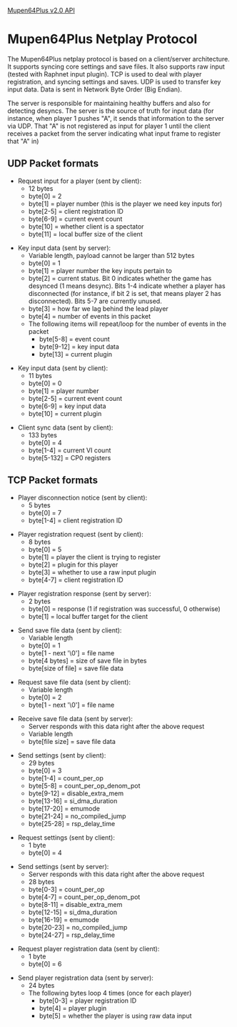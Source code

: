 [[Mupen64Plus v2.0 Core API v1.0|Mupen64Plus v2.0 API]]

= Mupen64Plus Netplay Protocol =

The Mupen64Plus netplay protocol is based on a client/server architecture. It supports syncing core settings and save files. It also supports raw input (tested with Raphnet input plugin).
TCP is used to deal with player registration, and syncing settings and saves.
UDP is used to transfer key input data.
Data is sent in Network Byte Order (Big Endian).

The server is responsible for maintaining healthy buffers and also for detecting desyncs. The server is the source of truth for input data (for instance, when player 1 pushes "A", it sends that information to the server via UDP. That "A" is not registered as input for player 1 until the client receives a packet from the server indicating what input frame to register that "A" in)

== UDP Packet formats ==
* Request input for a player (sent by client):
** 12 bytes
** byte[0] = 2
** byte[1] = player number (this is the player we need key inputs for)
** byte[2-5] = client registration ID
** byte[6-9] = current event count
** byte[10] = whether client is a spectator
** byte[11] = local buffer size of the client

* Key input data (sent by server):
** Variable length, payload cannot be larger than 512 bytes
** byte[0] = 1
** byte[1] = player number the key inputs pertain to
** byte[2] = current status. Bit 0 indicates whether the game has desynced (1 means desync). Bits 1-4 indicate whether a player has disconnected (for instance, if bit 2 is set, that means player 2 has disconnected). Bits 5-7 are currently unused.
** byte[3] = how far we lag behind the lead player
** byte[4] = number of events in this packet
** The following items will repeat/loop for the number of events in the packet
*** byte[5-8] = event count
*** byte[9-12] = key input data
*** byte[13] = current plugin

* Key input data (sent by client):
** 11 bytes
** byte[0] = 0
** byte[1] = player number
** byte[2-5] = current event count
** byte[6-9] = key input data
** byte[10] = current plugin

* Client sync data (sent by client):
** 133 bytes
** byte[0] = 4
** byte[1-4] = current VI count
** byte[5-132] = CP0 registers

== TCP Packet formats ==
* Player disconnection notice (sent by client):
** 5 bytes
** byte[0] = 7
** byte[1-4] = client registration ID

* Player registration request (sent by client):
** 8 bytes
** byte[0] = 5
** byte[1] = player the client is trying to register
** byte[2] = plugin for this player
** byte[3] = whether to use a raw input plugin
** byte[4-7] = client registration ID

* Player registration response (sent by server):
** 2 bytes
** byte[0] = response (1 if registration was successful, 0 otherwise)
** byte[1] = local buffer target for the client

* Send save file data (sent by client):
** Variable length
** byte[0] = 1
** byte[1 - next '\0'] = file name
** byte[4 bytes] = size of save file in bytes
** byte[size of file] = save file data

* Request save file data (sent by client):
** Variable length
** byte[0] = 2
** byte[1 - next '\0'] = file name

* Receive save file data (sent by server):
** Server responds with this data right after the above request
** Variable length
** byte[file size] = save file data

* Send settings (sent by client):
** 29 bytes
** byte[0] = 3
** byte[1-4] = count_per_op
** byte[5-8] = count_per_op_denom_pot
** byte[9-12] = disable_extra_mem
** byte[13-16] = si_dma_duration
** byte[17-20] = emumode
** byte[21-24] =  no_compiled_jump
** byte[25-28] =  rsp_delay_time

* Request settings (sent by client):
** 1 byte
** byte[0] = 4

* Send settings (sent by server):
** Server responds with this data right after the above request
** 28 bytes
** byte[0-3] = count_per_op
** byte[4-7] = count_per_op_denom_pot
** byte[8-11] = disable_extra_mem
** byte[12-15] = si_dma_duration
** byte[16-19] = emumode
** byte[20-23] = no_compiled_jump
** byte[24-27] = rsp_delay_time

* Request player registration data (sent by client):
** 1 byte
** byte[0] = 6

* Send player registration data (sent by server):
** 24 bytes
** The following bytes loop 4 times (once for each player)
*** byte[0-3] = player registration ID
*** byte[4] = player plugin
*** byte[5] = whether the player is using raw data input

